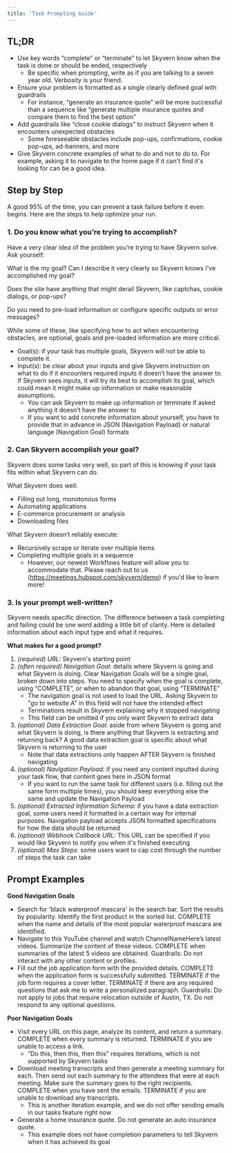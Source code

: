 ---
title: 'Task Prompting Guide'
---

## TL;DR

* Use key words “complete” or “terminate” to let Skyvern know when the task is done or should be ended, respectively
    * Be specific when prompting, write as if you are talking to a seven year old. Verbosity is your friend.
* Ensure your problem is formatted as a single clearly defined goal with guardrails
    * For instance, “generate an insurance quote” will be more successful than a sequence like “generate multiple insurance quotes and compare them to find the best option”
* Add guardrails like “close cookie dialogs” to instruct Skyvern when it encounters unexpected obstacles
    * Some foreseeable obstacles include pop-ups, confirmations, cookie pop-ups, ad-banners, and more
* Give Skyvern concrete examples of what to do and not to do to. For example, asking it to navigate to the home page if it can't find it's looking for can be a good idea.

## Step by Step

A good 95% of the time, you can prevent a task failure before it even begins. Here are the steps to help optimize your run.

### 1. Do you know what you’re trying to accomplish?

Have a very clear idea of the problem you’re trying to have Skyvern solve. Ask yourself:

What is the my goal? Can I describe it very clearly so Skyvern knows I've accomplished my goal?

Does the site have anything that might derail Skyvern, like captchas, cookie dialogs, or pop-ups? 

Do you need to pre-load information or configure specific outputs or error messages?

While some of these, like specifying how to act when encountering obstacles, are optional, goals and pre-loaded information are more critical.

* Goal(s): if your task has multiple goals, Skyvern will not be able to complete it.
* Input(s): be clear about your inputs and give Skyvern instruction on what to do if it encounters required inputs it doesn’t have the answer to. If Skyvern sees inputs, it will try its best to accomplish its goal, which could mean it might make up information or make reasonable assumptions.
    * You can ask Skyvern to make up information or terminate if asked anything it doesn’t have the answer to
    * If you want to add concrete information about yourself, you have to provide that in advance in JSON (Navigation Payload) or natural language (Navigation Goal) formats
    

### 2. Can Skyvern accomplish your goal?

Skyvern does some tasks very well, so part of this is knowing if your task fits within what Skyvern can do. 

What Skyvern does well:

* Filling out long, monotonous forms
* Automating applications
* E-commerce procurement or analysis
* Downloading files

What Skyvern doesn’t reliably execute: 

* Recursively scrape or iterate over multiple items
* Completing multiple goals in a sequence
    * However, our newest Workflows feature will allow you to accommodate that. Please reach out to us (https://meetings.hubspot.com/skyvern/demo) if you'd like to learn more!

### 3. Is your prompt well-written?

Skyvern needs specific direction. The difference between a task completing and failing could be one word adding a little bit of clarity. Here is detailed information about each input type and what it requires.

**What makes for a good prompt?**

1. *(required) URL:*  Skyvern's starting point 
1. *(often required) Navigation Goal:* details where Skyvern is going and what Skyvern is doing. Clear Navigation Goals will be a single goal, broken down into steps. You need to specify when the goal is complete, using “COMPLETE”, or when to abandon that goal, using “TERMINATE”
    * The navigation goal is not used to load the URL. Asking Skyvern to "go to website A" in this field will not have the intended effect
    * Terminations result in Skyvern explaining why it stopped navigating
    * This field can be omitted if you only want Skyvern to extract data
1. *(optional) Data Extraction Goal:* aside from where Skyvern is going and what Skyvern is doing, is there anything that Skyvern is extracting and returning back? A good data extraction goal is specific about what Skyvern is returning to the user
    * Note that data extractions only happen AFTER Skyvern is finished navigating
1. *(optional) Navigation Payload:* if you need any content inputted during your task flow, that content goes here in JSON format
    * If you want to run the same task for different users (i.e. filling out the same form multiple times), you should keep everything else the same and update the Navigation Payload
1. *(optional) Extracted Information Schema:* if you have a data extraction goal, some users need it formatted in a certain way for internal purposes. Navigation payload accepts JSON formatted specifications for how the data should be returned
1. *(optional) Webhook Callback URL:* This URL can be specified if you would like Skyvern to notify you when it's finished executing
1. *(optional) Max Steps:* some users want to cap cost through the number of steps the task can take

## Prompt Examples

**Good Navigation Goals**

* Search for 'black waterproof mascara' in the search bar. Sort the results by popularity. Identify the first product in the sorted list. COMPLETE when the name and details of the most popular waterproof mascara are identified.
* Navigate to this YouTube channel and watch ChannelNameHere’s latest videos. Summarize the content of these videos. COMPLETE when summaries of the latest 5 videos are obtained. Guardrails: Do not interact with any other content or profiles.
* Fill out the job application form with the provided details. COMPLETE when the application form is successfully submitted. TERMINATE if the job form requires a cover letter. TERMINATE if there are any required questions that ask me to write a personalized paragraph. Guardrails: Do not apply to jobs that require relocation outside of Austin, TX. Do not respond to any optional questions.

**Poor Navigation Goals**

* Visit every URL on this page, analyze its content, and return a summary. COMPLETE when every summary is returned. TERMINATE if you are unable to access a link.
    * “Do this, then this, then this” requires iterations, which is not supported by Skyvern tasks
* Download meeting transcripts and then generate a meeting summary for each. Then send out each summary to the attendees that were at each meeting. Make sure the summary goes to the right recipients. COMPLETE when you have sent the emails. TERMINATE if you are unable to download any transcripts.
    * This is another iteration example, and we do not offer sending emails in our tasks feature right now
* Generate a home insurance quote. Do not generate an auto insurance quote.
    * This example does not have completion parameters to tell Skyvern when it has achieved its goal
